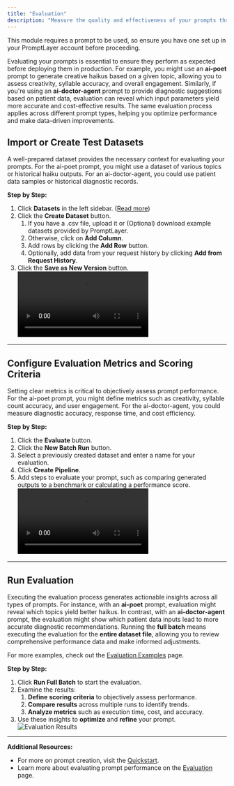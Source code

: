 ```yaml
---
title: "Evaluation"
description: "Measure the quality and effectiveness of your prompts through systematic testing."
---
```


<Tip>
  This module requires a prompt to be used, so ensure you have one set up in
  your PromptLayer account before proceeding.
</Tip>

Evaluating your prompts is essential to ensure they perform as expected before deploying them in production. For example, you might use an **ai-poet** prompt to generate creative haikus based on a given topic, allowing you to assess creativity, syllable accuracy, and overall engagement. Similarly, if you're using an **ai-doctor-agent** prompt to provide diagnostic suggestions based on patient data, evaluation can reveal which input parameters yield more accurate and cost-effective results. The same evaluation process applies across different prompt types, helping you optimize performance and make data-driven improvements.

## Import or Create Test Datasets

A well-prepared dataset provides the necessary context for evaluating your prompts. For the ai-poet prompt, you might use a dataset of various topics or historical haiku outputs. For an ai-doctor-agent, you could use patient data samples or historical diagnostic records.

**Step by Step:**

1. Click **Datasets** in the left sidebar. ([Read more](/features/evaluations/datasets))
2. Click the **Create Dataset** button.
   1. If you have a .csv file, upload it or (Optional) download example datasets provided by PromptLayer.
   2. Otherwise, click on **Add Column**.
   3. Add rows by clicking the **Add Row** button.
   4. Optionally, add data from your request history by clicking **Add from Request History**.
3. Click the **Save as New Version** button.
   <video controls>
     <source src="./videos/create-dataset.mp4" type="video/mp4" />
   </video>

---

## Configure Evaluation Metrics and Scoring Criteria

Setting clear metrics is critical to objectively assess prompt performance. For the ai-poet prompt, you might define metrics such as creativity, syllable count accuracy, and user engagement. For the ai-doctor-agent, you could measure diagnostic accuracy, response time, and cost efficiency.

**Step by Step:**

1. Click the **Evaluate** button.
2. Click the **New Batch Run** button.
3. Select a previously created dataset and enter a name for your evaluation.
4. Click **Create Pipeline**.
5. Add steps to evaluate your prompt, such as comparing generated outputs to a benchmark or calculating a performance score.
   <video controls>
     <source src="./videos/run-eval.mp4" type="video/mp4" />
   </video>

---

## Run Evaluation

Executing the evaluation process generates actionable insights across all types of prompts. For instance, with an **ai-poet** prompt, evaluation might reveal which topics yield better haikus. In contrast, with an **ai-doctor-agent** prompt, the evaluation might show which patient data inputs lead to more accurate diagnostic recommendations. Running the **full batch** means executing the evaluation for the **entire dataset file**, allowing you to review comprehensive performance data and make informed adjustments.

For more examples, check out the [Evaluation Examples](/features/evaluations/examples) page.

**Step by Step:**

1. Click **Run Full Batch** to start the evaluation.
2. Examine the results:
   1. **Define scoring criteria** to objectively assess performance.
   2. **Compare results** across multiple runs to identify trends.
   3. **Analyze metrics** such as execution time, cost, and accuracy.
3. Use these insights to **optimize** and **refine** your prompt.
   <img src="./images/full-batch-run.png" alt="Evaluation Results" />

---

**Additional Resources:**

- For more on prompt creation, visit the [Quickstart](/quickstart).
- Learn more about evaluating prompt performance on the [Evaluation](/features/evaluations/overview) page.
